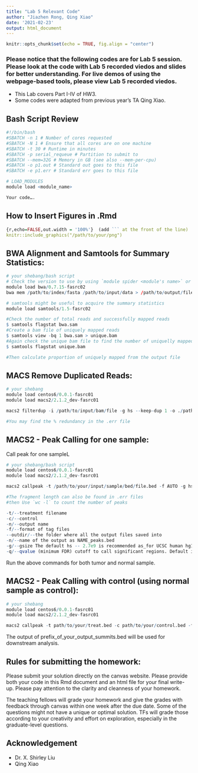 ```yaml
---
title: "Lab 5 Relevant Code"
author: "Jiazhen Rong, Qing Xiao"
date: '2021-02-23'
output: html_document
---
```


```r
knitr::opts_chunk$set(echo = TRUE, fig.align = "center")
```

### Please notice that the following codes are for Lab 5 session. Please look at the code with Lab 5 recorded viedos and slides for better understanding. For live demos of using the webpage-based tools, please view Lab 5 recorded viedos.
* This Lab covers Part I-IV of HW3. 
* Some codes were adapted from previous year's TA Qing Xiao.

## Bash Script Review

```r
#!/bin/bash
#SBATCH -n 1 # Number of cores requested
#SBATCH -N 1 # Ensure that all cores are on one machine
#SBATCH -t 30 # Runtime in minutes
#SBATCH -p serial_requeue # Partition to submit to
#SBATCH --mem=32G # Memory in GB (see also --mem-per-cpu)
#SBATCH -o p1.out # Standard out goes to this file
#SBATCH -e p1.err # Standard err goes to this file

# LOAD_MODULES
module load <module_name>

Your code….

```

## How to Insert Figures in .Rmd
```r
{r,echo=FALSE,out.width = '100%'}  (add ``` at the front of the line)
knitr::include_graphics("/path/to/your/png")
```

## BWA Alignment and Samtools for Summary Statistics: 

```r
# your shebang/bash script
# Check the version to use by using `module spider <module's name>` or `module avail`
module load bwa/0.7.15-fasrc02
bwa mem /path/to/index/fasta /path/to/input/data > /path/to/output/file/your_output_name.sam
```

```r
# samtools might be useful to acquire the summary statistics
module load samtools/1.5-fasrc02

#Check the number of total reads and successfully mapped reads
$ samtools flagstat bwa.sam 
#Create a bam file of uniquely mapped reads
$ samtools view -bq 1 bwa.sam > unique.bam
#Again check the unique bam file to find the number of uniquelly mapped reads
$ samtools flagstat unique.bam

#Then calculate proportion of uniquely mapped from the output file
```

## MACS Remove Duplicated Reads:

```r

# your shebang
module load centos6/0.0.1-fasrc01
module load macs2/2.1.2_dev-fasrc01

macs2 filterdup -i /path/to/input/bam/file -g hs --keep-dup 1 -o ./path/to/output/bed/file/your_output_name.bed

#You may find the % redundancy in the .err file
```

## MACS2 - Peak Calling for one sample:
Call peak for one sampleL

```r
# your shebang/bash script
module load centos6/0.0.1-fasrc01
module load macs2/2.1.2_dev-fasrc01

macs2 callpeak -t /path/to/your/input/sample/bed/file.bed -f AUTO -g hs -q <FDR cutoff> --fe-cutoff <fold change> --outdir path/to/save/your/output/ -n prefix_of_your_output

#The fragment length can also be found in .err files
#then Use `wc -l` to count the number of peaks
```

```r
-t/--treatment filename
-c/--control
-n/--output name
-f/--format of tag files
--outdir/--the folder where all the output files saved into
-n/--name of the output as NAME_peaks.bed
-g/--gsize The default hs -- 2.7e9 is recommended as_for UCSC human hg18 assembly
-q/--qvalue (minimum FDR) cutoff to call significant regions. Default is 0.05.
```

Run the above commands for both tumor and normal sample.

## MACS2 - Peak Calling with control (using normal sample as control):

```r
# your shebang
module load centos6/0.0.1-fasrc01
module load macs2/2.1.2_dev-fasrc01

macs2 callpeak -t path/to/your/treat.bed -c path/to/your/control.bed -f AUTO -g hs -q <FDR cutoff> --fe-cutoff <fold change> --outdir path/to/your/output/folder/ -n prefix_of_your_output
```
The output of prefix_of_your_output_summits.bed will be used for downstream analysis.


## Rules for submitting the homework:

Please submit your solution directly on the canvas website. Please
provide both your code in this Rmd document and an html file for your
final write-up. Please pay attention to the clarity and cleanness of
your homework.

The teaching fellows will grade your homework and give the grades with
feedback through canvas within one week after the due date. Some of the
questions might not have a unique or optimal solution. TFs will grade
those according to your creativity and effort on exploration, especially
in the graduate-level questions.

## Acknowledgement
- Dr. X. Shirley Liu
- Qing Xiao
